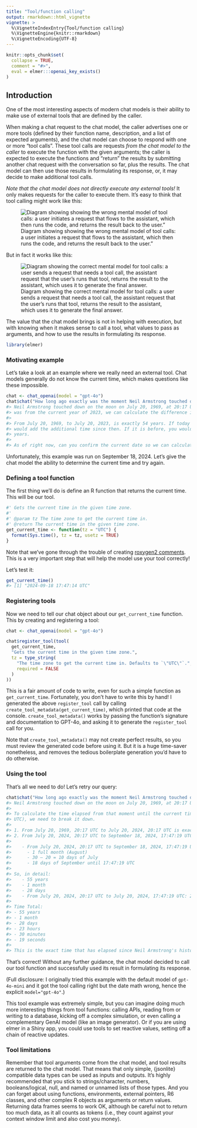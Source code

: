 ```yaml
---
title: "Tool/function calling"
output: rmarkdown::html_vignette
vignette: >
  %\VignetteIndexEntry{Tool/function calling}
  %\VignetteEngine{knitr::rmarkdown}
  %\VignetteEncoding{UTF-8}
---
```


```r
knitr::opts_chunk$set(
  collapse = TRUE,
  comment = "#>",
  eval = elmer:::openai_key_exists()
)
```

## Introduction

One of the most interesting aspects of modern chat models is their ability to make use of external tools that are defined by the caller.

When making a chat request to the chat model, the caller advertises one or more tools (defined by their function name, description, and a list of expected arguments), and the chat model can choose to respond with one or more "tool calls". These tool calls are requests *from the chat model to the caller* to execute the function with the given arguments; the caller is expected to execute the functions and "return" the results by submitting another chat request with the conversation so far, plus the results. The chat model can then use those results in formulating its response, or, it may decide to make additional tool calls.

*Note that the chat model does not directly execute any external tools!* It only makes requests for the caller to execute them. It's easy to think that tool calling might work like this:

![Diagram showing showing the wrong mental model of tool calls: a user initiates a request that flows to the assistant, which then runs the code, and returns the result back to the user."](tool-calling-wrong.svg)

But in fact it works like this:

![Diagram showing the correct mental model for tool calls: a user sends a request that needs a tool call, the assistant request that the user's runs that tool, returns the result to the assistant, which uses it to generate the final answer.](tool-calling-right.svg)

The value that the chat model brings is not in helping with execution, but with knowing when it makes sense to call a tool, what values to pass as arguments, and how to use the results in formulating its response.

```r
library(elmer)
```

### Motivating example

Let's take a look at an example where we really need an external tool. Chat models generally do not know the current time, which makes questions like these impossible.

```r
chat <- chat_openai(model = "gpt-4o")
chat$chat("How long ago exactly was the moment Neil Armstrong touched down on the moon?")
#> Neil Armstrong touched down on the moon on July 20, 1969, at 20:17 UTC. To determine how long ago that
#> was from the current year of 2023, we can calculate the difference in years, months, and days.
#>
#> From July 20, 1969, to July 20, 2023, is exactly 54 years. If today's date is after July 20, 2023, you
#> would add the additional time since then. If it is before, you would consider slightly less than 54
#> years.
#>
#> As of right now, can you confirm the current date so we can calculate the precise duration?
```

Unfortunately, this example was run on September 18, 2024. Let's give the chat model the ability to determine the current time and try again.

### Defining a tool function

The first thing we'll do is define an R function that returns the current time. This will be our tool.

```r
#' Gets the current time in the given time zone.
#'
#' @param tz The time zone to get the current time in.
#' @return The current time in the given time zone.
get_current_time <- function(tz = "UTC") {
  format(Sys.time(), tz = tz, usetz = TRUE)
}
```

Note that we've gone through the trouble of creating [roxygen2 comments](https://roxygen2.r-lib.org/). This is a very important step that will help the model use your tool correctly!

Let's test it:

```r
get_current_time()
#> [1] "2024-09-18 17:47:14 UTC"
```

### Registering tools

Now we need to tell our chat object about our `get_current_time` function. This by creating and registering a tool:

```r
chat <- chat_openai(model = "gpt-4o")

chat$register_tool(tool(
  get_current_time,
  "Gets the current time in the given time zone.",
  tz = type_string(
    "The time zone to get the current time in. Defaults to `\"UTC\"`.",
    required = FALSE
  )
))
```

This is a fair amount of code to write, even for such a simple function as `get_current_time`. Fortunately, you don't have to write this by hand! I generated the above `register_tool` call by calling `create_tool_metadata(get_current_time)`, which printed that code at the console. `create_tool_metadata()` works by passing the function's signature and documentation to GPT-4o, and asking it to generate the `register_tool` call for you.

Note that `create_tool_metadata()` may not create perfect results, so you must review the generated code before using it. But it is a huge time-saver nonetheless, and removes the tedious boilerplate generation you'd have to do otherwise.

### Using the tool

That's all we need to do! Let's retry our query:

```r
chat$chat("How long ago exactly was the moment Neil Armstrong touched down on the moon?")
#> Neil Armstrong touched down on the moon on July 20, 1969, at 20:17 UTC.
#>
#> To calculate the time elapsed from that moment until the current time (September 18, 2024, 17:47:19
#> UTC), we need to break it down.
#>
#> 1. From July 20, 1969, 20:17 UTC to July 20, 2024, 20:17 UTC is exactly 55 years.
#> 2. From July 20, 2024, 20:17 UTC to September 18, 2024, 17:47:19 UTC, we need to further break down:
#>
#>    - From July 20, 2024, 20:17 UTC to September 18, 2024, 17:47:19 UTC, which is:
#>      - 1 full month (August)
#>      - 30 – 20 = 10 days of July
#>      - 18 days of September until 17:47:19 UTC
#>
#> So, in detail:
#>    - 55 years
#>    - 1 month
#>    - 28 days
#>    - From July 20, 2024, 20:17 UTC to July 20, 2024, 17:47:19 UTC: 23 hours, 30 minutes, and 19 seconds
#>
#> Time Total:
#> - 55 years
#> - 1 month
#> - 28 days
#> - 23 hours
#> - 30 minutes
#> - 19 seconds
#>
#> This is the exact time that has elapsed since Neil Armstrong's historic touchdown on the moon.
```

That's correct! Without any further guidance, the chat model decided to call our tool function and successfully used its result in formulating its response.

(Full disclosure: I originally tried this example with the default model of `gpt-4o-mini` and it got the tool calling right but the date math wrong, hence the explicit `model="gpt-4o"`.)

This tool example was extremely simple, but you can imagine doing much more interesting things from tool functions: calling APIs, reading from or writing to a database, kicking off a complex simulation, or even calling a complementary GenAI model (like an image generator). Or if you are using elmer in a Shiny app, you could use tools to set reactive values, setting off a chain of reactive updates.

### Tool limitations

Remember that tool arguments come from the chat model, and tool results are returned to the chat model. That means that only simple, {jsonlite} compatible data types can be used as inputs and outputs. It's highly recommended that you stick to strings/character, numbers, booleans/logical, null, and named or unnamed lists of those types. And you can forget about using functions, environments, external pointers, R6 classes, and other complex R objects as arguments or return values. Returning data frames seems to work OK, although be careful not to return too much data, as it all counts as tokens (i.e., they count against your context window limit and also cost you money).
